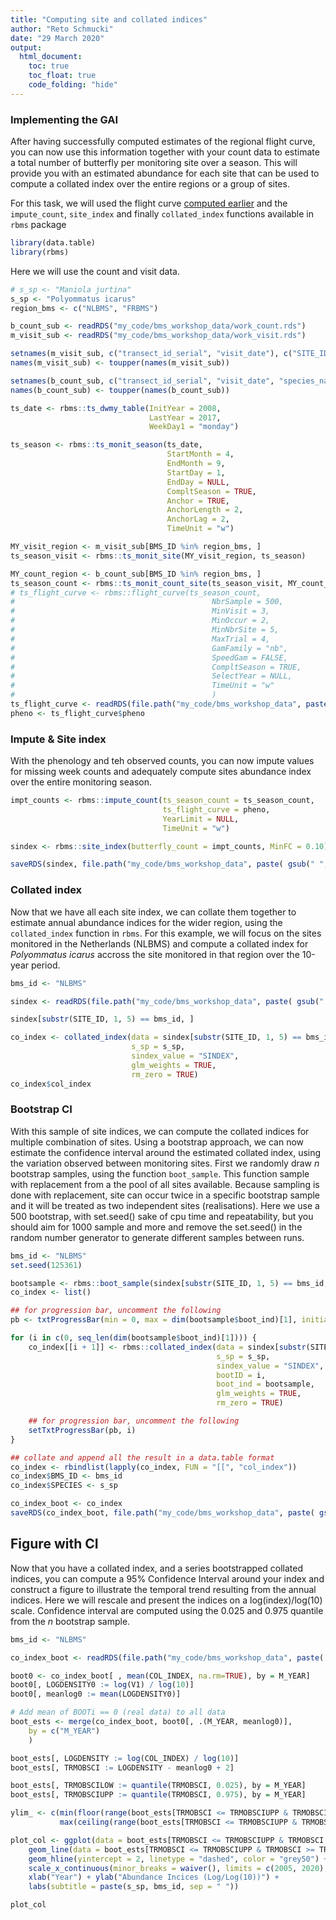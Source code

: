 ```yaml
---
title: "Computing site and collated indices"
author: "Reto Schmucki"
date: "29 March 2020"
output:
  html_document:
    toc: true
    toc_float: true
    code_folding: "hide"
---
```


### Implementing the GAI

After having successfully computed estimates of the regional flight curve, you can now use this information together with your count data to estimate a total number of butterfly per monitoring site over a season. This will provide you with an estimated abundance for each site that can be used to compute a collated index over the entire regions or a group of sites.

For this task, we will used the flight curve [computed earlier](flight_curve_computing.html) and the `impute_count`, `site_index` and finally `collated_index` functions available in `rbms` package


``` r
library(data.table)
library(rbms)
```

Here we will use the count and visit data.

``` r
# s_sp <- "Maniola jurtina"
s_sp <- "Polyommatus icarus"
region_bms <- c("NLBMS", "FRBMS")

b_count_sub <- readRDS("my_code/bms_workshop_data/work_count.rds")
m_visit_sub <- readRDS("my_code/bms_workshop_data/work_visit.rds")

setnames(m_visit_sub, c("transect_id_serial", "visit_date"), c("SITE_ID", "DATE"))
names(m_visit_sub) <- toupper(names(m_visit_sub))

setnames(b_count_sub, c("transect_id_serial", "visit_date", "species_name"), c("SITE_ID", "DATE", "SPECIES"))
names(b_count_sub) <- toupper(names(b_count_sub))

ts_date <- rbms::ts_dwmy_table(InitYear = 2008,
                               LastYear = 2017,
                               WeekDay1 = "monday")

ts_season <- rbms::ts_monit_season(ts_date, 
                                   StartMonth = 4,
                                   EndMonth = 9, 
                                   StartDay = 1, 
                                   EndDay = NULL,
                                   CompltSeason = TRUE,
                                   Anchor = TRUE,
                                   AnchorLength = 2,
                                   AnchorLag = 2,
                                   TimeUnit = "w")

MY_visit_region <- m_visit_sub[BMS_ID %in% region_bms, ]
ts_season_visit <- rbms::ts_monit_site(MY_visit_region, ts_season)

MY_count_region <- b_count_sub[BMS_ID %in% region_bms, ]
ts_season_count <- rbms::ts_monit_count_site(ts_season_visit, MY_count_region, sp = s_sp)
# ts_flight_curve <- rbms::flight_curve(ts_season_count,
#                                            NbrSample = 500,
#                                            MinVisit = 3,
#                                            MinOccur = 2,
#                                            MinNbrSite = 5,
#                                            MaxTrial = 4,
#                                            GamFamily = "nb",
#                                            SpeedGam = FALSE,
#                                            CompltSeason = TRUE,
#                                            SelectYear = NULL,
#                                            TimeUnit = "w"
#                                            )
ts_flight_curve <- readRDS(file.path("my_code/bms_workshop_data", paste(gsub(" ", "_", s_sp), paste(region_bms, collapse="_"), "pheno.rds", sep = "_")))
pheno <- ts_flight_curve$pheno
```

### Impute & Site index

With the phenology and teh observed counts, you can now impute values for missing week counts and adequately compute sites abundance index over the entire monitoring season.

``` r
impt_counts <- rbms::impute_count(ts_season_count = ts_season_count, 
                                  ts_flight_curve = pheno, 
                                  YearLimit = NULL, 
                                  TimeUnit = "w")

sindex <- rbms::site_index(butterfly_count = impt_counts, MinFC = 0.10)

saveRDS(sindex, file.path("my_code/bms_workshop_data", paste( gsub(" ", "_", s_sp), paste(region_bms, collapse="_"), "sindex.rds", sep="_")))
```

### Collated index

Now that we have all each site index, we can collate them together to estimate annual abundance indices for the wider region, using the `collated_index` function in `rbms`. For this example, we will focus on the sites monitored in the Netherlands (NLBMS) and compute a collated index for *Polyommatus icarus* accross the site monitored in that region over the 10-year period.

``` r
bms_id <- "NLBMS"

sindex <- readRDS(file.path("my_code/bms_workshop_data", paste( gsub(" ", "_", s_sp), paste(region_bms, collapse="_"), "sindex.rds", sep="_")))

sindex[substr(SITE_ID, 1, 5) == bms_id, ]

co_index <- collated_index(data = sindex[substr(SITE_ID, 1, 5) == bms_id, ], 
                           s_sp = s_sp,
                           sindex_value = "SINDEX",
                           glm_weights = TRUE,
                           rm_zero = TRUE)
co_index$col_index
```

### Bootstrap CI

With this sample of site indices, we can compute the collated indices for multiple combination of sites. Using a bootstrap approach, we can now estimate the confidence interval around the estimated collated index, using the variation observed between monitoring sites. First we randomly draw *n* bootstrap samples, using the function `boot_sample`. This function sample with replacement from a the pool of all sites available. Because sampling is done with replacement, site can occur twice in a specific bootstrap sample and it will be treated as two independent sites (realisations). Here we use a 500 bootstrap, with set.seed() sake of cpu time and repeatability, but you should aim for 1000 sample and more and remove the set.seed() in the random number generator to generate different samples between runs.

``` r
bms_id <- "NLBMS"
set.seed(125361)

bootsample <- rbms::boot_sample(sindex[substr(SITE_ID, 1, 5) == bms_id, ], boot_n = 500)
co_index <- list()

## for progression bar, uncomment the following
pb <- txtProgressBar(min = 0, max = dim(bootsample$boot_ind)[1], initial = 0, char = "*",  style = 3)

for (i in c(0, seq_len(dim(bootsample$boot_ind)[1]))) {
    co_index[[i + 1]] <- rbms::collated_index(data = sindex[substr(SITE_ID, 1, 5) == bms_id, ],
                                              s_sp = s_sp,
                                              sindex_value = "SINDEX",
                                              bootID = i,
                                              boot_ind = bootsample,
                                              glm_weights = TRUE,
                                              rm_zero = TRUE)

    ## for progression bar, uncomment the following
    setTxtProgressBar(pb, i)
}

## collate and append all the result in a data.table format
co_index <- rbindlist(lapply(co_index, FUN = "[[", "col_index"))
co_index$BMS_ID <- bms_id
co_index$SPECIES <- s_sp

co_index_boot <- co_index
saveRDS(co_index_boot, file.path("my_code/bms_workshop_data", paste( gsub(" ", "_", s_sp), bms_id, "co_index_boot.rds", sep="_")))
```

## Figure with CI

Now that you have a collated index, and a series bootstrapped collated indices, you can compute a 95% Confidence Interval around your index and construct a figure to illustrate the temporal trend resulting from the annual indices. Here we will rescale and present the indices on a log(index)/log(10) scale. Confidence interval are computed using the 0.025 and 0.975 quantile from the *n* bootstrap sample.  

``` r
bms_id <- "NLBMS"

co_index_boot <- readRDS(file.path("my_code/bms_workshop_data", paste( gsub(" ", "_", s_sp), bms_id, "co_index_boot.rds", sep="_")))

boot0 <- co_index_boot[ , mean(COL_INDEX, na.rm=TRUE), by = M_YEAR]
boot0[, LOGDENSITY0 := log(V1) / log(10)]
boot0[, meanlog0 := mean(LOGDENSITY0)]

# Add mean of BOOTi == 0 (real data) to all data
boot_ests <- merge(co_index_boot, boot0[, .(M_YEAR, meanlog0)],
    by = c("M_YEAR")
    )

boot_ests[, LOGDENSITY := log(COL_INDEX) / log(10)]
boot_ests[, TRMOBSCI := LOGDENSITY - meanlog0 + 2]

boot_ests[, TRMOBSCILOW := quantile(TRMOBSCI, 0.025), by = M_YEAR]
boot_ests[, TRMOBSCIUPP := quantile(TRMOBSCI, 0.975), by = M_YEAR]

ylim_ <- c(min(floor(range(boot_ests[TRMOBSCI <= TRMOBSCIUPP & TRMOBSCI >= TRMOBSCILOW, TRMOBSCI]))),
           max(ceiling(range(boot_ests[TRMOBSCI <= TRMOBSCIUPP & TRMOBSCI >= TRMOBSCILOW, TRMOBSCI]))))

plot_col <- ggplot(data = boot_ests[TRMOBSCI <= TRMOBSCIUPP & TRMOBSCI >= TRMOBSCILOW, ], aes(x = M_YEAR, y = TRMOBSCI)) + geom_point(colour = "orange", alpha = 0.2) + ylim(ylim_) +
    geom_line(data = boot_ests[TRMOBSCI <= TRMOBSCIUPP & TRMOBSCI >= TRMOBSCILOW, median(TRMOBSCI, na.rm=TRUE), by = M_YEAR], aes(x = M_YEAR, y = V1), size = 1, colour = "dodgerblue4") +
    geom_hline(yintercept = 2, linetype = "dashed", color = "grey50") +
    scale_x_continuous(minor_breaks = waiver(), limits = c(2005, 2020), breaks = seq(2005, 2020, by = 5)) + 
    xlab("Year") + ylab("Abundance Incices (Log/Log(10))") +
    labs(subtitle = paste(s_sp, bms_id, sep = " "))

plot_col

```